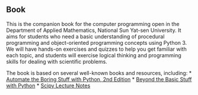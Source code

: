## Book
This is the companion book for the computer programming open in the Department of Applied Mathematics, National Sun Yat-sen University.
It aims for students who need a basic understanding of procedural programming and object-oriented programming concepts using Python 3. 
We will have hands-on exercises and quizzes to help you get familiar with each topic, and students will exercise logical thinking and programming skills for dealing with scientific problems.

The book is based on several well-known books and resources, including:
* [Automate the Boring Stuff with Python, 2nd Edition](https://automatetheboringstuff.com/#toc)
* [Beyond the Basic Stuff with Python](https://inventwithpython.com/beyond/)
* [Scipy Lecture Notes](https://scipy-lectures.org/)